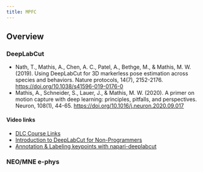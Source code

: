 ```yaml
---
title: MPFC
---
```


## Overview



### DeepLabCut

- Nath, T., Mathis, A., Chen, A. C., Patel, A., Bethge, M., & Mathis, M. W. (2019). Using DeepLabCut for 3D markerless pose estimation across species and behaviors. Nature protocols, 14(7), 2152-2176. [https://doi.org/10.1038/s41596-019-0176-0](https://static1.squarespace.com/static/57f6d51c9f74566f55ecf271/t/5eab5ff7999bf94756b27481/1588289532243/NathMathis2019.pdf)
- Mathis, A., Schneider, S., Lauer, J., & Mathis, M. W. (2020). A primer on motion capture with deep learning: principles, pitfalls, and perspectives. Neuron, 108(1), 44-65. [https://doi.org/10.1016/j.neuron.2020.09.017](https://doi.org/10.1016/j.neuron.2020.09.017)

#### Video links

- [DLC Course Links](https://github.com/DeepLabCut/DeepLabCut-Workshop-Materials/blob/master/DLCcourse.md)
- [Introduction to DeepLabCut for Non-Programmers](https://youtu.be/KO1iQPQPMzw?si=kKy67FCovCLlh0eR)
- [Annotation & Labeling keypoints with napari-deeplabcut](https://www.youtube.com/watch?v=hsA9IB5r73E)

### NEO/MNE e-phys

